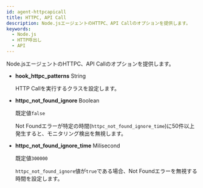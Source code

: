 ```yaml
---
id: agent-httpcapicall
title: HTTPC, API Call
description: Node.jsエージェントのHTTPC、API Callのオプションを提供します。
keywords:
  - Node.js
  - HTTP呼出し
  - API
---
```


Node.jsエージェントのHTTPC、API Callのオプションを提供します。

- **hook_httpc_patterns** <span class='type'>String</span>

  HTTP Callを実行するクラスを設定します。

- **httpc_not_found_ignore** <span class='type'>Boolean</span>

  既定値`false`

  Not Foundエラーが特定の時間(`httpc_not_found_ignore_time`)に50件以上発生すると、モニタリング検出を無視します。

- **httpc_not_found_ignore_time** <span class='type'>Milisecond</span>

  既定値`300000`

  `httpc_not_found_ignore`値が`true`である場合、Not Foundエラーを無視する時間を設定します。
